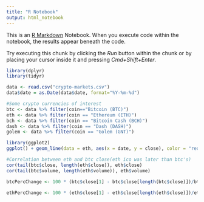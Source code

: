 ```yaml
---
title: "R Notebook"
output: html_notebook
---
```


This is an [R Markdown](http://rmarkdown.rstudio.com) Notebook. When you execute code within the notebook, the results appear beneath the code. 

Try executing this chunk by clicking the *Run* button within the chunk or by placing your cursor inside it and pressing *Cmd+Shift+Enter*. 

```r
library(dplyr)
library(tidyr)
```
```r
data <- read.csv("crypto-markets.csv")
data$date = as.Date(data$date, format="%Y-%m-%d")
```


```r
#Some crypto currencies of interest
btc <- data %>% filter(coin=="Bitcoin (BTC)")
eth <- data %>% filter(coin == "Ethereum (ETH)")
bch <- data %>% filter(coin == "Bitcoin Cash (BCH)")
dash <- data %>% filter(coin == "Dash (DASH)")
golem <- data %>% filter(coin == "Golem (GNT)")
```
```r
library(ggplot2)
ggplot() + geom_line(data = eth, aes(x = date, y = close), color = "red") + geom_line(data = btc, aes(x = date, y = close), color = "blue") + geom_line(data=dash, aes(x = date, y = close), color = "green") + xlab("Date") + ylab("Closing Price")

```

```r
#Correlation between eth and btc close(eth ico was later than btc's)
cor(tail(btc$close, length(eth$close)), eth$close)
cor(tail(btc$volume, length(eth$volume)), eth$volume)
```

```r
btcPercChange <- 100 * (btc$close[1] - btc$close[length(btc$close)])/btc$close[length(btc$close)]

ethPercChange <- 100 * (eth$close[1] - eth$close[length(eth$close)])/eth$close[length(eth$close)]

```

